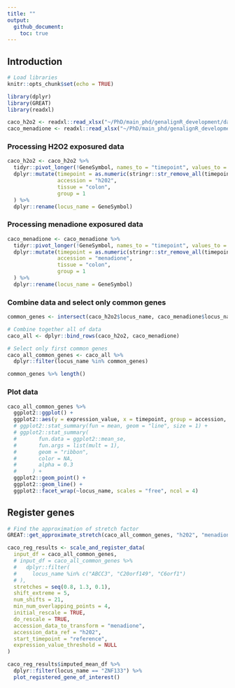 ```yaml
---
title: ""
output:
  github_document:
    toc: true
---
```


## Introduction


```r
# Load libraries
knitr::opts_chunk$set(echo = TRUE)

library(dplyr)
library(GREAT)
library(readxl)
```

```r
caco_h2o2 <- readxl::read_xlsx("~/PhD/main_phd/genalignR_development/data_briede_et_all_2010_colon_cancer/exposure_h2o2.xlsx")
caco_menadione <- readxl::read_xlsx("~/PhD/main_phd/genalignR_development/data_briede_et_all_2010_colon_cancer/exposure_menadione.xlsx")
```

### Processing H2O2 exposured data

```r
caco_h2o2 <- caco_h2o2 %>% 
  tidyr::pivot_longer(!GeneSymbol, names_to = "timepoint", values_to = "expression_value") %>% 
  dplyr::mutate(timepoint = as.numeric(stringr::str_remove_all(timepoint, "h")), 
                accession = "h202", 
                tissue = "colon", 
                group = 1
  ) %>% 
  dplyr::rename(locus_name = GeneSymbol)
```


### Processing menadione exposured data

```r
caco_menadione <- caco_menadione %>% 
  tidyr::pivot_longer(!GeneSymbol, names_to = "timepoint", values_to = "expression_value") %>% 
  dplyr::mutate(timepoint = as.numeric(stringr::str_remove_all(timepoint, "h")), 
                accession = "menadione", 
                tissue = "colon", 
                group = 1
  ) %>% 
  dplyr::rename(locus_name = GeneSymbol)
```

### Combine data and select only common genes 

```r
common_genes <- intersect(caco_h2o2$locus_name, caco_menadione$locus_name) %>% unique()# %>% head(40)

# Combine together all of data
caco_all <- dplyr::bind_rows(caco_h2o2, caco_menadione)

# Select only first common genes 
caco_all_common_genes <- caco_all %>% 
  dplyr::filter(locus_name %in% common_genes)

common_genes %>% length()
```

### Plot data

```r
caco_all_common_genes %>%
  ggplot2::ggplot() +
  ggplot2::aes(y = expression_value, x = timepoint, group = accession, color = accession) +
  # ggplot2::stat_summary(fun = mean, geom = "line", size = 1) +
  # ggplot2::stat_summary(
  #       fun.data = ggplot2::mean_se,
  #       fun.args = list(mult = 1),
  #       geom = "ribbon",
  #       color = NA,
  #       alpha = 0.3
  #     ) +
  ggplot2::geom_point() +
  ggplot2::geom_line() +
  ggplot2::facet_wrap(~locus_name, scales = "free", ncol = 4) 
```


## Register genes

```r
# Find the approximation of stretch factor 
GREAT::get_approximate_stretch(caco_all_common_genes, "h202", "menadione")
```

```r
caco_reg_results <- scale_and_register_data(
  input_df = caco_all_common_genes,
  # input_df = caco_all_common_genes %>% 
  #   dplyr::filter(
  #     locus_name %in% c("ABCC3", "C20orf149", "C6orf1")
  # ),
  stretches = seq(0.8, 1.3, 0.1),
  shift_extreme = 5,
  num_shifts = 21,
  min_num_overlapping_points = 4,
  initial_rescale = TRUE,
  do_rescale = TRUE,
  accession_data_to_transform = "menadione",
  accession_data_ref = "h202",
  start_timepoint = "reference", 
  expression_value_threshold = NULL
)
```

```r
caco_reg_results$imputed_mean_df %>% 
  dplyr::filter(locus_name == "ZNF133") %>% 
  plot_registered_gene_of_interest()
```






